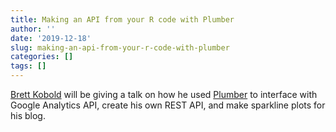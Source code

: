```yaml
---
title: Making an API from your R code with Plumber
author: ''
date: '2019-12-18'
slug: making-an-api-from-your-r-code-with-plumber
categories: []
tags: []
---
```


[Brett Kobold](www.brettkobold.com) will be giving a talk on how he used [Plumber](www.rplumber.io) to interface with Google Analytics API, create his own REST API, and make sparkline plots for his blog.


